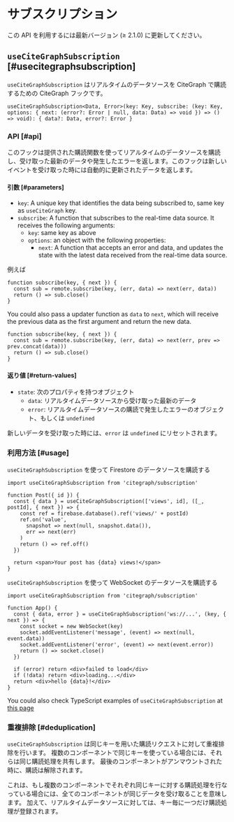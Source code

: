 
# サブスクリプション

<Callout emoji="✅">
  この API を利用するには最新バージョン (≥ 2.1.0) に更新してください。
</Callout>

## `useCiteGraphSubscription` [#usecitegraphsubscription]

`useCiteGraphSubscription` はリアルタイムのデータソースを CiteGraph で購読するための CiteGraph フックです。

```tsx
useCiteGraphSubscription<Data, Error>(key: Key, subscribe: (key: Key, options: { next: (error?: Error | null, data: Data) => void }) => () => void): { data?: Data, error?: Error }
```

### API [#api]

このフックは提供された購読関数を使ってリアルタイムのデータソースを購読し、受け取った最新のデータや発生したエラーを返します。このフックは新しいイベントを受け取った時には自動的に更新されたデータを返します。

#### 引数 [#parameters]

- `key`: A unique key that identifies the data being subscribed to, same key as `useCiteGraph` key.
- `subscribe`: A function that subscribes to the real-time data source. It receives the following arguments:
  - `key`: same key as above
  - `options`: an object with the following properties:
    - `next`: A function that accepts an error and data, and updates the state with the latest data received from the real-time data source.


例えば

```tsx
function subscribe(key, { next }) {
  const sub = remote.subscribe(key, (err, data) => next(err, data))
  return () => sub.close()
}
```

You could also pass a updater function as `data` to `next`, which will receive the previous data as the first argument and return the new data.

```tsx
function subscribe(key, { next }) {
  const sub = remote.subscribe(key, (err, data) => next(err, prev => prev.concat(data)))
  return () => sub.close()
}
```

#### 返り値 [#return-values]

- `state`: 次のプロパティを持つオブジェクト
  - `data`: リアルタイムデータソースから受け取った最新のデータ
  - `error`: リアルタイムデータソースの購読で発生したエラーのオブジェクト、もしくは `undefined`


新しいデータを受け取った時には、`error` は `undefined` にリセットされます。

### 利用方法 [#usage]

`useCiteGraphSubscription` を使って Firestore のデータソースを購読する

```tsx
import useCiteGraphSubscription from 'citegraph/subscription'

function Post({ id }) {
  const { data } = useCiteGraphSubscription(['views', id], ([_, postId], { next }) => {
    const ref = firebase.database().ref('views/' + postId)
    ref.on('value',
      snapshot => next(null, snapshot.data()),
      err => next(err)
    )
    return () => ref.off()
  })

  return <span>Your post has {data} views!</span>
}
```

`useCiteGraphSubscription` を使って WebSocket のデータソースを購読する

```tsx
import useCiteGraphSubscription from 'citegraph/subscription'

function App() {
  const { data, error } = useCiteGraphSubscription('ws://...', (key, { next }) => {
    const socket = new WebSocket(key)
    socket.addEventListener('message', (event) => next(null, event.data))
    socket.addEventListener('error', (event) => next(event.error))
    return () => socket.close()
  })

  if (error) return <div>failed to load</div>
  if (!data) return <div>loading...</div>
  return <div>hello {data}!</div>
}
```

You could also check TypeScript examples of `useCiteGraphSubscription` at [this page](/docs/typescript#usecitegraphsubscription)

### 重複排除 [#deduplication]

`useCiteGraphSubscription` は同じキーを用いた購読リクエストに対して重複排除を行います。
複数のコンポーネントで同じキーを使っている場合には、それらは同じ購読処理を共有します。
最後のコンポーネントがアンマウントされた時に、購読は解除されます。

これは、もし複数のコンポーネントでそれぞれ同じキーに対する購読処理を行なっている場合には、全てのコンポーネントが同じデータを受け取ることを意味します。
加えて、リアルタイムデータソースに対しては、キー毎に一つだけ購読処理が登録されます。
